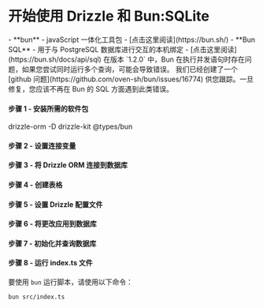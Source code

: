 
<Breadcrumbs/>

# 开始使用 Drizzle 和 Bun:SQLite

<Prerequisites>  
  - **bun** - javaScript 一体化工具包 - [点击这里阅读](https://bun.sh/)
  - **Bun SQL** - 用于与 PostgreSQL 数据库进行交互的本机绑定 - [点击这里阅读](https://bun.sh/docs/api/sql)
</Prerequisites>

<Callout type='error'>
在版本 `1.2.0` 中，Bun 在执行并发语句时存在问题，如果您尝试同时运行多个查询，可能会导致错误。
我们已经创建了一个 [github 问题](https://github.com/oven-sh/bun/issues/16774) 供您跟踪。一旦修复，您应该不再在 Bun 的 SQL 方面遇到此类错误。
</Callout>

<FileStructure />

#### 步骤 1 - 安装所需的软件包
<Npm>
  drizzle-orm
  -D drizzle-kit @types/bun
</Npm>

#### 步骤 2 - 设置连接变量

<SetupEnv env_variable='DATABASE_URL' />

#### 步骤 3 - 将 Drizzle ORM 连接到数据库

<ConnectBun/>

#### 步骤 4 - 创建表格

<CreateTable/>

#### 步骤 5 - 设置 Drizzle 配置文件

<SetupConfig dialect='postgresql' env_variable='DATABASE_URL'/>

#### 步骤 6 - 将更改应用到数据库

<ApplyChanges />

#### 步骤 7 - 初始化并查询数据库

<QueryDatabase dialect='bun-sql' env_variable='DATABASE_URL'/>

#### 步骤 8 - 运行 index.ts 文件

要使用 `bun` 运行脚本，请使用以下命令：
```bash copy
bun src/index.ts
```